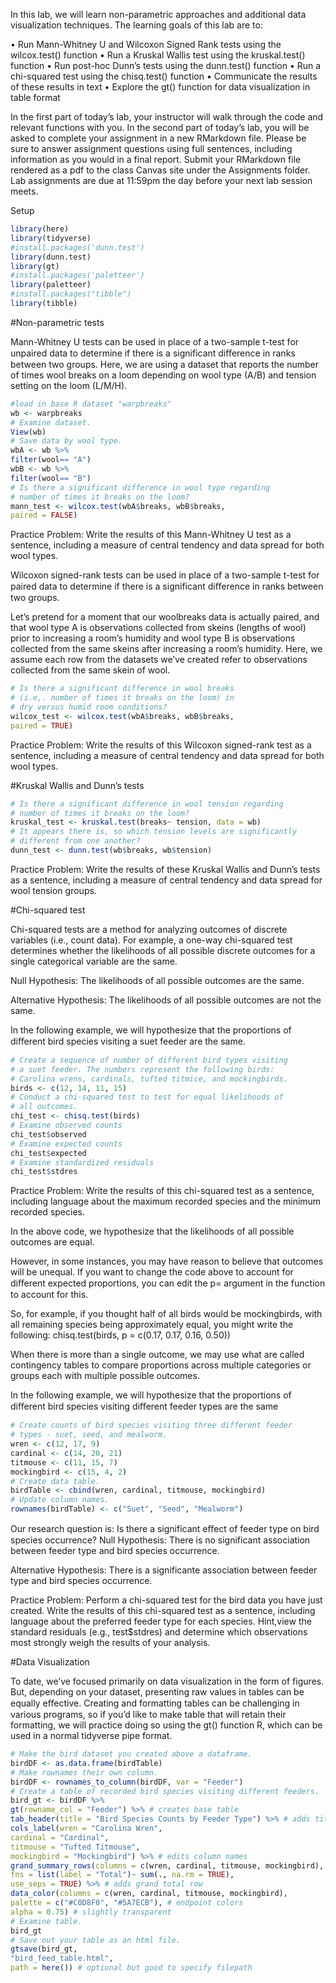 In this lab, we will learn non-parametric approaches and additional data visualization techniques. The
learning goals of this lab are to:

• Run Mann-Whitney U and Wilcoxon Signed Rank tests using the wilcox.test() function
• Run a Kruskal Wallis test using the kruskal.test() function
• Run post-hoc Dunn’s tests using the dunn.test() function
• Run a chi-squared test using the chisq.test() function
• Communicate the results of these results in text
• Explore the gt() function for data visualization in table format

In the first part of today’s lab, your instructor will walk through the code and relevant functions with you.
In the second part of today’s lab, you will be asked to complete your assignment in a new RMarkdown file.
Please be sure to answer assignment questions using full sentences, including information as you would in a
final report. Submit your RMarkdown file rendered as a pdf to the class Canvas site under the Assignments
folder. Lab assignments are due at 11:59pm the day before your next lab session meets.

Setup

```r
library(here)
library(tidyverse)
#install.packages('dunn.test')
library(dunn.test)
library(gt)
#install.packages('paletteer')
library(paletteer)
#install.packages("tibble")
library(tibble)
```

#Non-parametric tests

Mann-Whitney U tests can be used in place of a two-sample t-test for unpaired data to determine if there is a significant diﬀerence in ranks between two groups. Here, we are using a dataset that reports the number of times wool breaks on a loom depending on wool type (A/B) and tension setting on the loom (L/M/H).

```r
#load in base R dataset "warpbreaks"
wb <- warpbreaks
# Examine dataset.
View(wb)
# Save data by wool type.
wbA <- wb %>%
filter(wool== "A")
wbB <- wb %>%
filter(wool== "B")
# Is there a significant difference in wool type regarding
# number of times it breaks on the loom?
mann_test <- wilcox.test(wbA$breaks, wbB$breaks,
paired = FALSE)
```

Practice Problem: Write the results of this Mann-Whitney U test as a sentence, including a measure of central tendency and data spread for both wool types.

Wilcoxon signed-rank tests can be used in place of a two-sample t-test for paired data to determine if there is a significant diﬀerence in ranks between two groups.

Let’s pretend for a moment that our woolbreaks data is actually paired, and that wool type A is observations collected from skeins (lengths of wool) prior to increasing a room’s humidity and wool type B is observations collected from the same skeins after increasing a room’s humidity. Here, we assume each row from the datasets we’ve created refer to observations collected from the same skein of wool.

```r
# Is there a significant difference in wool breaks
# (i.e,. number of times it breaks on the loom) in
# dry versus humid room conditions?
wilcox_test <- wilcox.test(wbA$breaks, wbB$breaks,
paired = TRUE)
```

Practice Problem: Write the results of this Wilcoxon signed-rank test as a sentence, including a measure of central tendency and data spread for both wool types.

#Kruskal Wallis and Dunn's tests

```r
# Is there a significant difference in wool tension regarding
# number of times it breaks on the loom?
kruskal_test <- kruskal.test(breaks~ tension, data = wb)
# It appears there is, so which tension levels are significantly
# different from one another?
dunn_test <- dunn.test(wb$breaks, wb$tension)
```

Practice Problem: Write the results of these Kruskal Wallis and Dunn’s tests as a sentence, including a measure of central tendency and data spread for wool tension groups.

#Chi-squared test

Chi-squared tests are a method for analyzing outcomes of discrete variables (i.e., count data). For example, a one-way chi-squared test determines whether the likelihoods of all possible discrete outcomes for a single categorical variable are the same.

Null Hypothesis: The likelihoods of all possible outcomes are the same. 

Alternative Hypothesis: The likelihoods of all possible outcomes are not the same.

In the following example, we will hypothesize that the proportions of diﬀerent bird species visiting a suet feeder are the same.

```r
# Create a sequence of number of different bird types visiting
# a suet feeder. The numbers represent the following birds:
# Carolina wrens, cardinals, tufted titmice, and mockingbirds.
birds <- c(12, 14, 11, 15)
# Conduct a chi-squared test to test for equal likelihoods of
# all outcomes.
chi_test <- chisq.test(birds)
# Examine observed counts
chi_test$observed
# Examine expected counts
chi_test$expected
# Examine standardized residuals
chi_test$stdres
```

Practice Problem: Write the results of this chi-squared test as a sentence, including language about the maximum recorded species and the minimum recorded species.

In the above code, we hypothesize that the likelihoods of all possible outcomes are equal.

However, in some instances, you may have reason to believe that outcomes will be unequal. If you want to change the code above to account for diﬀerent expected proportions, you can edit the p= argument in the function to account for this. 

So, for example, if you thought half of all birds would be mockingbirds, with all remaining species
being approximately equal, you might write the following:
chisq.test(birds, p = c(0.17, 0.17, 0.16, 0.50))

When there is more than a single outcome, we may use what are called contingency tables to compare
proportions across multiple categories or groups each with multiple possible outcomes.

In the following example, we will hypothesize that the proportions of diﬀerent bird species visiting diﬀerent feeder types are the same

```r
# Create counts of bird species visiting three different feeder
# types - suet, seed, and mealworm.
wren <- c(12, 17, 9)
cardinal <- c(14, 20, 21)
titmouse <- c(11, 15, 7)
mockingbird <- c(15, 4, 2)
# Create data table.
birdTable <- cbind(wren, cardinal, titmouse, mockingbird)
# Update column names.
rownames(birdTable) <- c("Suet", "Seed", "Mealworm")
```

Our research question is: Is there a significant eﬀect of feeder type on bird species occurrence?
Null Hypothesis: There is no significant association between feeder type and bird species occurrence.

Alternative Hypothesis: There is a significante association between feeder type and bird species occurrence.

Practice Problem: Perform a chi-squared test for the bird data you have just created. Write the results of this chi-squared test as a sentence, including language about the preferred feeder type for each species. Hint,view the standard residuals (e.g., test$stdres) and determine which observations most strongly weigh the
results of your analysis.

#Data Visualization

To date, we’ve focused primarily on data visualization in the form of figures. But, depending on your dataset,
presenting raw values in tables can be equally eﬀective. Creating and formatting tables can be challenging in
various programs, so if you’d like to make table that will retain their formatting, we will practice doing so
using the gt() function R, which can be used in a normal tidyverse pipe format.

```r
# Make the bird dataset you created above a dataframe.
birdDF <- as.data.frame(birdTable)
# Make rownames their own column.
birdDF <- rownames_to_column(birdDF, var = "Feeder")
# Create a table of recorded bird species visiting different feeders.
bird_gt <- birdDF %>%
gt(rowname_col = "Feeder") %>% # creates base table
tab_header(title = "Bird Species Counts by Feeder Type") %>% # adds title
cols_label(wren = "Carolina Wren",
cardinal = "Cardinal",
titmouse = "Tufted Titmouse",
mockingbird = "Mockingbird") %>% # edits column names
grand_summary_rows(columns = c(wren, cardinal, titmouse, mockingbird),
fns = list(label = "Total")~ sum(., na.rm = TRUE),
use_seps = TRUE) %>% # adds grand total row
data_color(columns = c(wren, cardinal, titmouse, mockingbird),
palette = c("#C0D8F0", "#5A7ECB"), # endpoint colors
alpha = 0.75) # slightly transparent
# Examine table.
bird_gt
# Save out your table as an html file.
gtsave(bird_gt,
"bird_feed_table.html",
path = here()) # optional but good to specify filepath
```

